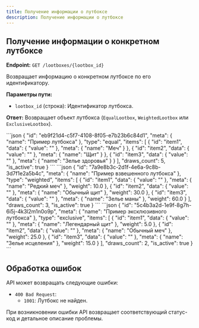 ```yaml
---
title: Получение информации о лутбоксе
description: Получение информации о лутбоксе
---
```



## Получение информации о конкретном лутбоксе

**Endpoint:** `GET /lootboxes/{lootbox_id}`

Возвращает информацию о конкретном лутбоксе по его идентификатору.

**Параметры пути:**
- `lootbox_id` (строка): Идентификатор лутбокса.

**Ответ:**
Возвращает объект лутбокса (`EqualLootbox`, `WeightedLootbox` или `ExclusiveLootbox`).

<Tabs>
  <TabItem label="EqualLootbox">
    ```json
    {
      "id": "eb9f21d4-c5f7-4108-8f05-e7b23b6c84d1",
      "meta": {
        "name": "Пример лутбокса"
      },
      "type": "equal",
      "items": [
        {
          "id": "item1",
          "data": { "value": "" },
          "meta": {
            "name": "Меч"
          }
        },
        {
          "id": "item2",
          "data": { "value": "" },
          "meta": {
            "name": "Щит"
          }
        },
        {
          "id": "item3",
          "data": { "value": "" },
          "meta": {
            "name": "Зелье здоровья"
          }
        }
      ],
      "draws_count": 5,
      "is_active": true
    }
    ```
  </TabItem>
  <TabItem label="WeightedLootbox">
    ```json
    {
      "id": "7a9e8b3c-2d1f-4e6a-9c8b-3d7f1e2a5b4c",
      "meta": {
        "name": "Пример взвешенного лутбокса"
      },
      "type": "weighted",
      "items": [
        {
          "id": "item1",
          "data": { "value": "" },
          "meta": {
            "name": "Редкий меч"
          },
          "weight": 10.0
        },
        {
          "id": "item2",
          "data": { "value": "" },
          "meta": {
            "name": "Обычный щит"
          },
          "weight": 30.0
        },
        {
          "id": "item3",
          "data": { "value": "" },
          "meta": {
            "name": "Зелье маны"
          },
          "weight": 60.0
        }
      ],
      "draws_count": 3,
      "is_active": true
    }
    ```
  </TabItem>
  <TabItem label="ExclusiveLootbox">
    ```json
    {
      "id": "5c4b3a2d-1e9f-8g7h-6i5j-4k3l2m1n0o9p",
      "meta": {
        "name": "Пример эксклюзивного лутбокса"
      },
      "type": "exclusive",
      "items": [
        {
          "id": "item1",
          "data": { "value": "" },
          "meta": {
            "name": "Легендарный щит"
          },
          "weight": 5.0
        },
        {
          "id": "item2",
          "data": { "value": "" },
          "meta": {
            "name": "Обычный меч"
          },
          "weight": 25.0
        },
        {
          "id": "item3",
          "data": { "value": "" },
          "meta": {
            "name": "Зелье исцеления"
          },
          "weight": 15.0
        }
      ],
      "draws_count": 2,
      "is_active": true
    }
    ```
  </TabItem>
</Tabs>

## Обработка ошибок

API может возвращать следующие ошибки:

- `400 Bad Request`:
  - `1001`: Лутбокс не найден.

При возникновении ошибки API возвращает соответствующий статус-код и детальное описание проблемы.